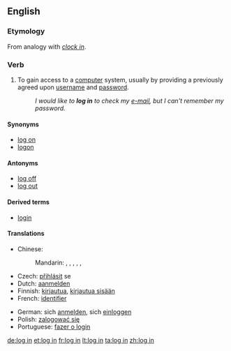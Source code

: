 {{also|login|lögin}}
==English==
{{wikipedia}}

===Etymology===
From analogy with ''[[clock in]]''.

===Verb===
{{en-verb|inf=to [[log]] [[in]]|logs in|logging in|logged in}}

# {{computing}} To gain access to a [[computer]] system, usually by providing a previously agreed upon [[username]] and [[password]].
#: ''I would like to '''log in''' to check my [[e-mail]], but I can't remember my password.''

====Synonyms====
* [[log on]]
* [[logon]]

====Antonyms====
* [[log off]]
* [[log out]]

====Derived terms====
* [[login]]

====Translations====
{{trans-top|gain access to a computer system}}
* Chinese:
*: Mandarin: {{t|zh|記入|sc=Hani}},  {{t|zh|记入|tr=jìrù|sc=Hani}},  {{t|zh|登錄|sc=Hani}},  {{t|zh|登录|tr=dēnglù|sc=Hani}},  {{t|zh|簽入|sc=Hani}},  {{t|zh|签入|tr=qiānrù|sc=Hani}}
* Czech: [[přihlásit]] se
* Dutch: [[aanmelden]]
* Finnish: [[kirjautua]], [[kirjautua sisään]]
* French: [[identifier]]
{{trans-mid}}
* German: sich [[anmelden]], sich [[einloggen]]
* Polish: [[zalogować się]]
* Portuguese: [[fazer o login]]
{{trans-bottom}}

[[de:log in]]
[[et:log in]]
[[fr:log in]]
[[lt:log in]]
[[ta:log in]]
[[zh:log in]]